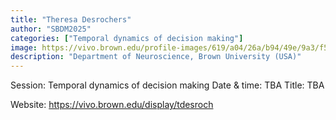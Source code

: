 ```yaml
---
title: "Theresa Desrochers"
author: "SBDM2025"
categories: ["Temporal dynamics of decision making"]
image: https://vivo.brown.edu/profile-images/619/a04/26a/b94/49e/9a3/f51/bcf/256/548/65/tdesroch_photo_.jpg
description: "Department of Neuroscience, Brown University (USA)" 
---
```


Session: Temporal dynamics of decision making
Date & time: TBA
Title: TBA

Website: [https://vivo.brown.edu/display/tdesroch](https://vivo.brown.edu/display/tdesroch)